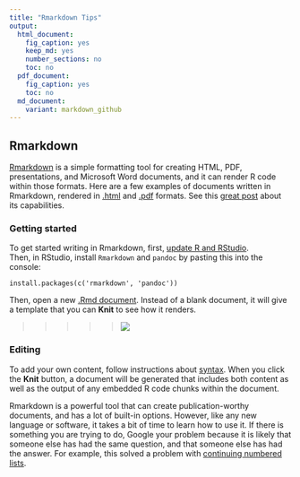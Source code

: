 ```yaml
---
title: "Rmarkdown Tips"
output: 
  html_document:
    fig_caption: yes
    keep_md: yes
    number_sections: no
    toc: no
  pdf_document: 
    fig_caption: yes
    toc: no
  md_document:
    variant: markdown_github
---
```


## Rmarkdown
[Rmarkdown](http://rmarkdown.rstudio.com/) is a simple formatting tool for creating HTML, PDF, presentations, and Microsoft Word documents, and it can render R code within those formats. Here are a few examples of documents written in Rmarkdown, rendered in [.html](file:///Library/Frameworks/R.framework/Versions/3.1/Resources/library/dplyr/doc/introduction.html) and [.pdf](http://cran.r-project.org/web/packages/dplyr/dplyr.pdf) formats. See this [great post](https://github.com/bbest/rmarkdown-example#writing-with-rmarkdown) about its capabilities.

### Getting started
To get started writing in Rmarkdown, first, [update R and RStudio](https://github.com/OHI-Science/ohimanual/blob/master/tutorials/accessing_a_repo/accessing_a_repo.md#getting-started).  
Then, in RStudio, install `Rmarkdown` and `pandoc` by pasting this into the console:

```
install.packages(c('rmarkdown', 'pandoc'))
```
  
Then, open a new [.Rmd document](https://github.com/bbest/rmarkdown-example#process). Instead of a blank document, it will give a template that you can **Knit** to see how it renders.  

   > > > > > ![](zfig_rstudio_knit-button.png)  

### Editing

To add your own content, follow instructions about [syntax](http://rmarkdown.rstudio.com/authoring_basics.html). When you click the **Knit** button, a document will be generated that includes both content as well as the output of any embedded R code chunks within the document.  
  
Rmarkdown is a powerful tool that can create publication-worthy documents, and has a lot of built-in options. However, like any new language or software, it takes a bit of time to learn how to use it. If there is something you are trying to do, Google your problem because it is likely that someone else has had the same question, and that someone else has had the answer. For example, this solved a problem with [continuing numbered lists](http://stackoverflow.com/questions/18088955/markdown-continue-numbered-list).


